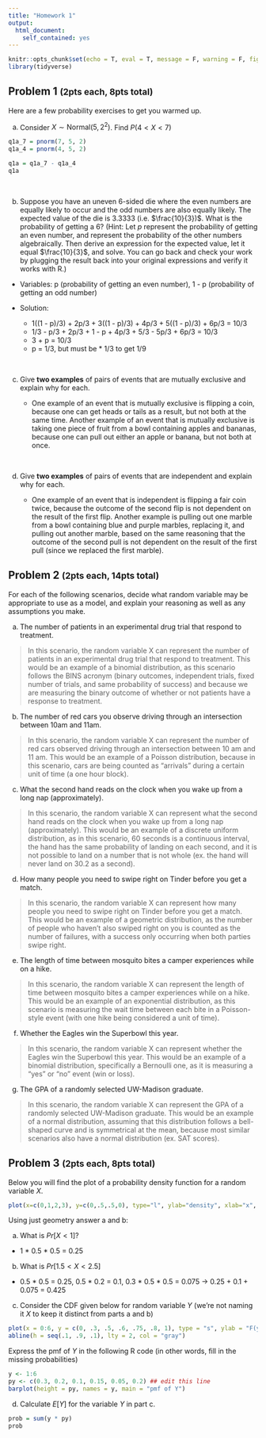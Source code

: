 ```yaml
---
title: "Homework 1"
output: 
  html_document:
    self_contained: yes
---
```


```r
knitr::opts_chunk$set(echo = T, eval = T, message = F, warning = F, fig.align = 'center')
library(tidyverse)
```


## Problem 1 <small>(2pts each, 8pts total)</small>

Here are a few probability exercises to get you warmed up.

a. Consider $X\sim \text{Normal}(5, 2^2)$. Find $P(4 < X < 7)$

```r
q1a_7 = pnorm(7, 5, 2)
q1a_4 = pnorm(4, 5, 2)

q1a = q1a_7 - q1a_4
q1a
```

</br>

b. Suppose you have an uneven 6-sided die where the even numbers are equally likely to occur and the odd numbers are also equally likely. The expected value of the die is $3.3333$ (i.e. $\frac{10}{3})$. What is the probability of getting a 6?
   (Hint: Let $p$ represent the probability of getting an even number, and represent the probability of the other numbers algebraically. Then derive an expression for the expected value, let it equal $\frac{10}{3}$, and solve. You can go back and check your work by plugging the result back into your original expressions and verify it works with R.)

  - Variables: p (probability of getting an even number), 1 - p (probability of getting an odd number)
      
  - Solution: 
     - 1((1 - p)/3) + 2p/3 + 3((1 - p)/3) + 4p/3 + 5((1 - p)/3) + 6p/3 = 10/3
     - 1/3 - p/3 + 2p/3 + 1 - p + 4p/3 + 5/3 - 5p/3 + 6p/3 = 10/3
     - 3 + p = 10/3
     - p = 1/3, but must be * 1/3 to get 1/9
   
   </br>
   
c. Give **two examples** of pairs of events that are mutually exclusive and explain why for each.

    - One example of an event that is mutually exclusive is flipping a coin, because one can get heads or tails as a result, but not both at the same time. Another example of an event that is mutually exclusive is taking one piece of fruit from a bowl containing apples and bananas, because one can pull out either an apple or banana, but not both at once.

</br>

d. Give **two examples** of pairs of events that are independent and explain why for each.

    - One example of an event that is independent is flipping a fair coin twice, because the outcome of the second flip is not dependent on the result of the first flip. Another example is pulling out one marble from a bowl containing blue and purple marbles, replacing it, and pulling out another marble, based on the same reasoning that the outcome of the second pull is not dependent on the result of the first pull (since we replaced the first marble).

## Problem 2 <small>(2pts each, 14pts total)</small>

For each of the following scenarios, decide what random variable may be appropriate to use as a model, and explain your reasoning as well as any assumptions you make.

a. The number of patients in an experimental drug trial that respond to treatment.

> In this scenario, the random variable X can represent the number of patients in an experimental drug trial that respond to treatment. This would be an example of a binomial distribution, as this scenario follows the BINS acronym (binary outcomes, independent trials, fixed number of trials, and same probability of success) and because we are measuring the binary outcome of whether or not patients have a response to treatment.

b. The number of red cars you observe driving through an intersection between 10am and 11am.

> In this scenario, the random variable X can represent the number of red cars observed driving through an intersection between 10 am and 11 am. This would be an example of a Poisson distribution, because in this scenario, cars are being counted as "arrivals" during a certain unit of time (a one hour block).

c. What the second hand reads on the clock when you wake up from a long nap (approximately).

> In this scenario, the random variable X can represent what the second hand reads on the clock when you wake up from a long nap (approximately). This would be an example of a discrete uniform distribution, as in this scenario, 60 seconds is a continuous interval, the hand has the same probability of landing on each second, and it is not possible to land on a number that is not whole (ex. the hand will never land on 30.2 as a second).

d. How many people you need to swipe right on Tinder before you get a match.

> In this scenario, the random variable X can represent how many people you need to swipe right on Tinder before you get a match. This would be an example of a geometric distribution, as the number of people who haven't also swiped right on you is counted as the number of failures, with a success only occurring when both parties swipe right.

e. The length of time between mosquito bites a camper experiences while on a hike.

> In this scenario, the random variable X can represent the length of time between mosquito bites a camper experiences while on a hike. This would be an example of an exponential distribution, as this scenario is measuring the wait time between each bite in a Poisson-style event (with one hike being considered a unit of time).

f. Whether the Eagles win the Superbowl this year.

> In this scenario, the random variable X can represent whether the Eagles win the Superbowl this year. This would be an example of a binomial distribution, specifically a Bernoulli one, as it is measuring a "yes" or "no" event (win or loss).

g. The GPA of a randomly selected UW-Madison graduate.

> In this scenario, the random variable X can represent the GPA of a randomly selected UW-Madison graduate. This would be an example of a normal distribution, assuming that this distribution follows a bell-shaped curve and is symmetrical at the mean, because most similar scenarios also have a normal distribution (ex. SAT scores).

## Problem 3 <small>(2pts each, 8pts total)</small>

Below you will find the plot of a probability density function for a random variable $X$.

```r
plot(x=c(0,1,2,3), y=c(0,.5,.5,0), type="l", ylab="density", xlab="x", main="pdf of X")
```

Using just geometry answer a and b:

a. What is $Pr[X < 1]$?

- 1 * 0.5 * 0.5 = 0.25

b. What is $Pr[1.5 < X < 2.5]$

- 0.5 * 0.5 = 0.25, 0.5 * 0.2 = 0.1, 0.3 * 0.5 * 0.5 = 0.075 -> 0.25 + 0.1 + 0.075 = 0.425

c. Consider the CDF given below for random variable $Y$ (we're not naming it $X$ to keep it distinct from parts a and b)
```r
plot(x = 0:6, y = c(0, .3, .5, .6, .75, .8, 1), type = "s", ylab = "F(y)", xlab = "y", main = "cdf of Y")
abline(h = seq(.1, .9, .1), lty = 2, col = "gray")
```
Express the pmf of $Y$ in the following R code (in other words, fill in the missing probabilities)

```r
y <- 1:6
py <- c(0.3, 0.2, 0.1, 0.15, 0.05, 0.2) ## edit this line
barplot(height = py, names = y, main = "pmf of Y")
```
d. Calculate $E[Y]$ for the variable $Y$ in part c.

```r
prob = sum(y * py)
prob
```


